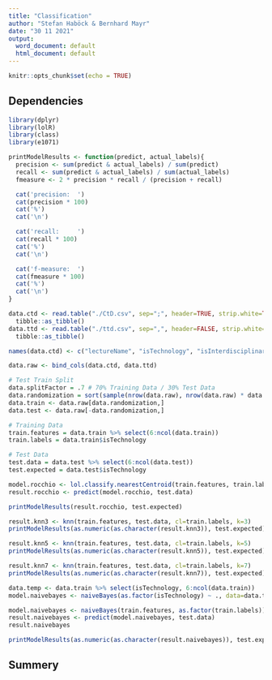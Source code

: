 ```yaml
---
title: "Classification"
author: "Stefan Haböck & Bernhard Mayr"
date: "30 11 2021"
output:
  word_document: default
  html_document: default
---
```


```r
knitr::opts_chunk$set(echo = TRUE)
```

## Dependencies
```r
library(dplyr)
library(lolR)
library(class)
library(e1071)
```

```r
printModelResults <- function(predict, actual_labels){
  precision <- sum(predict & actual_labels) / sum(predict)
  recall <- sum(predict & actual_labels) / sum(actual_labels)
  fmeasure <- 2 * precision * recall / (precision + recall)

  cat('precision:  ')
  cat(precision * 100)
  cat('%')
  cat('\n')

  cat('recall:     ')
  cat(recall * 100)
  cat('%')
  cat('\n')

  cat('f-measure:  ')
  cat(fmeasure * 100)
  cat('%')
  cat('\n')
}
```

```r
data.ctd <- read.table("./CtD.csv", sep=";", header=TRUE, strip.white=TRUE) %>%
  tibble::as_tibble()
data.ttd <- read.table("./ttd.csv", sep=",", header=FALSE, strip.white=TRUE) %>%
  tibble::as_tibble()

names(data.ctd) <- c("lectureName", "isTechnology", "isInterdisciplinary", "isMedia", "isBiology")

data.raw <- bind_cols(data.ctd, data.ttd)
```

```r
# Test Train Split
data.splitFactor = .7 # 70% Training Data / 30% Test Data
data.randomization = sort(sample(nrow(data.raw), nrow(data.raw) * data.splitFactor))
data.train <- data.raw[data.randomization,]
data.test <- data.raw[-data.randomization,]

# Training Data
train.features = data.train %>% select(6:ncol(data.train))
train.labels = data.train$isTechnology

# Test Data
test.data = data.test %>% select(6:ncol(data.test))
test.expected = data.test$isTechnology
```

```r
model.rocchio <- lol.classify.nearestCentroid(train.features, train.labels)
result.rocchio <- predict(model.rocchio, test.data)

printModelResults(result.rocchio, test.expected)
```

```r
result.knn3 <- knn(train.features, test.data, cl=train.labels, k=3)
printModelResults(as.numeric(as.character(result.knn3)), test.expected)

result.knn5 <- knn(train.features, test.data, cl=train.labels, k=5)
printModelResults(as.numeric(as.character(result.knn5)), test.expected)

result.knn7 <- knn(train.features, test.data, cl=train.labels, k=7)
printModelResults(as.numeric(as.character(result.knn7)), test.expected)
```

```r
data.temp <- data.train %>% select(isTechnology, 6:ncol(data.train))
model.naivebayes <- naiveBayes(as.factor(isTechnology) ~ ., data=data.temp)

model.naivebayes <- naiveBayes(train.features, as.factor(train.labels))
result.naivebayes <- predict(model.naivebayes, test.data)
result.naivebayes

printModelResults(as.numeric(as.character(result.naivebayes)), test.expected)
```

## Summery

